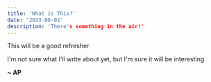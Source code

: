 ```yaml
---
title: 'What is This?'
date: '2023-08-02'
description: 'There's something in the air!'
---
```


This will be a good refresher

I'm not sure what I'll write about yet, but I'm sure it will be interesting

**~ AP**
